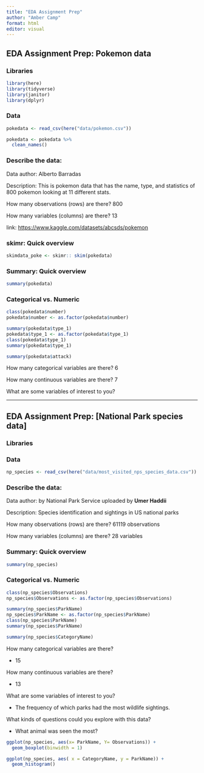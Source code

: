 ```yaml
---
title: "EDA Assignment Prep"
author: "Amber Camp"
format: html
editor: visual
---
```


## EDA Assignment Prep: Pokemon data

### Libraries

```r
library(here)
library(tidyverse)
library(janitor)
library(dplyr)
```

### Data

```r
pokedata <- read_csv(here("data/pokemon.csv"))

pokedata <- pokedata %>%
  clean_names()
```

### Describe the data:

Data author: Alberto Barradas

Description: This is pokemon data that has the name, type, and statistics of 800 pokemon looking at 11 different stats.

How many observations (rows) are there? 800

How many variables (columns) are there? 13

link: <https://www.kaggle.com/datasets/abcsds/pokemon>

### skimr: Quick overview

```r
skimdata_poke <- skimr:: skim(pokedata)
```

### Summary: Quick overview

```r
summary(pokedata)
```

### Categorical vs. Numeric

```r
class(pokedata$number)
pokedata$number <- as.factor(pokedata$number)

summary(pokedata$type_1)
pokedata$type_1 <- as.factor(pokedata$type_1)
class(pokedata$type_1)
summary(pokedata$type_1)

summary(pokedata$attack)
```

How many categorical variables are there? 6

How many continuous variables are there? 7

What are some variables of interest to you?

------------------------------------------------------------------------

## EDA Assignment Prep: \[National Park species data\]

### Libraries

### Data

```r
np_species <- read_csv(here("data/most_visited_nps_species_data.csv"))
```

### Describe the data:

Data author: by National Park Service uploaded by **Umer Haddii**

Description: Species identification and sightings in US national parks

How many observations (rows) are there? 61119 observations

How many variables (columns) are there? 28 variables

### Summary: Quick overview

```r
summary(np_species)

```

### Categorical vs. Numeric

```r
class(np_species$Observations)
np_species$Observations <- as.factor(np_species$Observations)

summary(np_species$ParkName)
np_species$ParkName <- as.factor(np_species$ParkName)
class(np_species$ParkName)
summary(np_species$ParkName)

summary(np_species$CategoryName)
```

How many categorical variables are there?

-   15

How many continuous variables are there?

-   13

What are some variables of interest to you?

-   The frequency of which parks had the most wildlife sightings.

What kinds of questions could you explore with this data?

-   What animal was seen the most?

```r
ggplot(np_species, aes(x= ParkName, Y= Observations)) +
  geom_boxplot(binwidth = 1)
```

```r
ggplot(np_species, aes( x = CategoryName, y = ParkName)) +
  geom_histogram()
```
